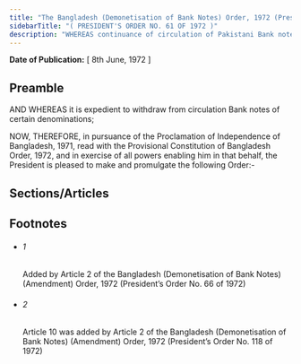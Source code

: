 ```yaml
---
title: "The Bangladesh (Demonetisation of Bank Notes) Order, 1972 (President's Order)"
sidebarTitle: "( PRESIDENT'S ORDER NO. 61 OF 1972 )"
description: "WHEREAS continuance of circulation of Pakistani Bank notes of certain denominations in Bangladesh is prejudicial to the interest of the national economy;"
---
```


**Date of Publication:** [ 8th June, 1972 ]

## Preamble

AND WHEREAS it is expedient to withdraw from circulation Bank notes of certain denominations;

NOW, THEREFORE, in pursuance of the Proclamation of Independence of Bangladesh, 1971, read with the Provisional Constitution of Bangladesh Order, 1972, and in exercise of all powers enabling him in that behalf, the President is pleased to make and promulgate the following Order:-

## Sections/Articles

## Footnotes

- ###### 1

  Added by Article 2 of the Bangladesh (Demonetisation of Bank Notes) (Amendment) Order, 1972 (President’s Order No. 66 of 1972)

- ###### 2

  Article 10 was added by Article 2 of the Bangladesh (Demonetisation of Bank Notes) (Amendment) Order, 1972 (President’s Order No. 118 of 1972)
